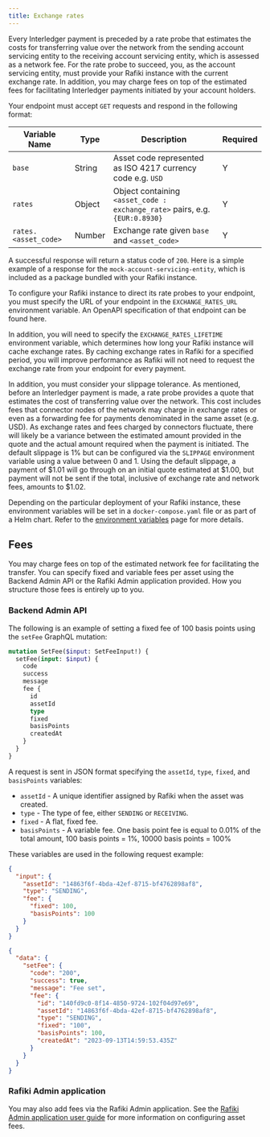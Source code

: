 ```yaml
---
title: Exchange rates
---
```




Every Interledger payment is preceded by a rate probe that estimates the costs for transferring value over the network from the sending account servicing entity to the receiving account servicing entity, which is assessed as a network fee. For the rate probe to succeed, you, as the account servicing entity, must provide your Rafiki instance with the current exchange rate. In addition, you may charge fees on top of the estimated fees for facilitating Interledger payments initiated by your account holders.

Your endpoint must accept `GET` requests and respond in the following format:

| Variable Name        | Type   | Description                                                                                                                  | Required |
| -------------------- | ------ | ---------------------------------------------------------------------------------------------------------------------------- | -------- |
| `base`               | String | Asset code represented as <LinkOut href="https://en.wikipedia.org/wiki/ISO_4217">ISO 4217 currency code</LinkOut> e.g. `USD` | Y        |
| `rates`              | Object | Object containing `<asset_code : exchange_rate>` pairs, e.g. `{EUR:0.8930}`                                                  | Y        |
| `rates.<asset_code>` | Number | Exchange rate given `base` and `<asset_code>`                                                                                | Y        |

A successful response will return a status code of `200`. Here is a simple example of a response for the `mock-account-servicing-entity`, which is included as a package bundled with your Rafiki instance.

To configure your Rafiki instance to direct its rate probes to your endpoint, you must specify the URL of your endpoint in the `EXCHANGE_RATES_URL` environment variable. An OpenAPI specification of that endpoint can be found <LinkOut href="https://github.com/interledger/rafiki/blob/main/packages/backend/src/openapi/specs/exchange-rates.yaml">here</LinkOut>.

In addition, you will need to specify the `EXCHANGE_RATES_LIFETIME` environment variable, which determines how long your Rafiki instance will cache exchange rates. By caching exchange rates in Rafiki for a specified period, you will improve performance as Rafiki will not need to request the exchange rate from your endpoint for every payment.

In addition, you must consider your slippage tolerance. As mentioned, before an Interledger payment is made, a rate probe provides a quote that estimates the cost of transferring value over the network. This cost includes fees that connector nodes of the network may charge in exchange rates or even as a forwarding fee for payments denominated in the same asset (e.g. USD). As exchange rates and fees charged by connectors fluctuate, there will likely be a variance between the estimated amount provided in the quote and the actual amount required when the payment is initiated. The default slippage is 1% but can be configured via the `SLIPPAGE` environment variable using a value between 0 and 1. Using the default slippage, a payment of \$1.01 will go through on an initial quote estimated at \$1.00, but payment will not be sent if the total, inclusive of exchange rate and network fees, amounts to \$1.02.

Depending on the particular deployment of your Rafiki instance, these environment variables will be set in a `docker-compose.yaml` file or as part of a Helm chart. Refer to the [environment variables](/resources/environment-variables) page for more details.

## Fees

You may charge fees on top of the estimated network fee for facilitating the transfer. You can specify fixed and variable fees per asset using the Backend Admin API or the Rafiki Admin application provided. How you structure those fees is entirely up to you.

### Backend Admin API

The following is an example of setting a fixed fee of 100 basis points using the `setFee` GraphQL mutation:

<CodeBlock title="Example setFee Mutation">

```graphql
mutation SetFee($input: SetFeeInput!) {
  setFee(input: $input) {
    code
    success
    message
    fee {
      id
      assetId
      type
      fixed
      basisPoints
      createdAt
    }
  }
}
```

</CodeBlock>

A request is sent in JSON format specifying the `assetId`, `type`, `fixed`, and `basisPoints` variables:

- `assetId` - A unique identifier assigned by Rafiki when the asset was created.
- `type` - The type of fee, either `SENDING` or `RECEIVING`.
- `fixed` - A flat, fixed fee.
- `basisPoints` - A variable fee. One basis point fee is equal to 0.01% of the total amount, 100 basis points = 1%, 10000 basis points = 100%

These variables are used in the following request example:

<CodeBlock title="Example Request">

```json
{
  "input": {
    "assetId": "14863f6f-4bda-42ef-8715-bf4762898af8",
    "type": "SENDING",
    "fee": {
      "fixed": 100,
      "basisPoints": 100
    }
  }
}
```

</CodeBlock>

<CodeBlock title="Example Successful Response">

```json
{
  "data": {
    "setFee": {
      "code": "200",
      "success": true,
      "message": "Fee set",
      "fee": {
        "id": "140fd9c0-8f14-4850-9724-102f04d97e69",
        "assetId": "14863f6f-4bda-42ef-8715-bf4762898af8",
        "type": "SENDING",
        "fixed": "100",
        "basisPoints": 100,
        "createdAt": "2023-09-13T14:59:53.435Z"
      }
    }
  }
}
```

</CodeBlock>

### Rafiki Admin application

You may also add fees via the Rafiki Admin application. See the [Rafiki Admin application user guide](/admin/admin-user-guide/#assets) for more information on configuring asset fees.
